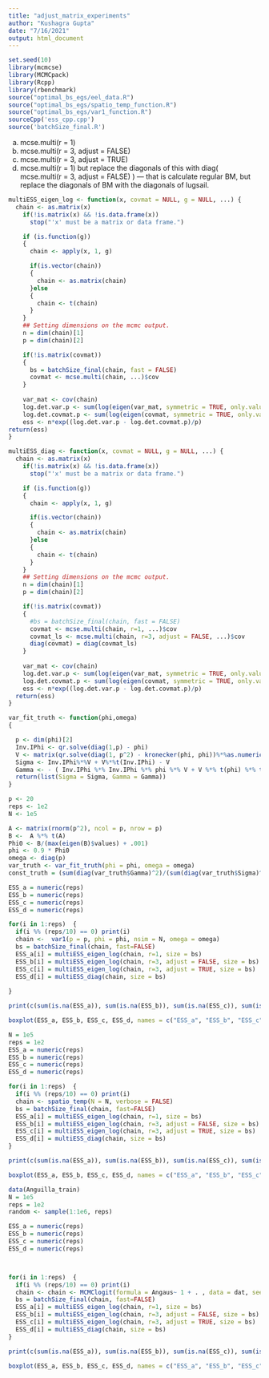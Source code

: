 ---
title: "adjust_matrix_experiments"
author: "Kushagra Gupta"
date: "7/16/2021"
output: html_document
---

```{r, results=FALSE, warning=FALSE, message=FALSE, echo = FALSE}
set.seed(10)
library(mcmcse)
library(MCMCpack)
library(Rcpp)
library(rbenchmark)
source("optimal_bs_egs/eel_data.R")
source("optimal_bs_egs/spatio_temp_function.R")
source("optimal_bs_egs/var1_function.R")
sourceCpp('ess_cpp.cpp')
source('batchSize_final.R')
```
(a) mcse.multi(r = 1)
(b) mcse.multi(r = 3, adjust = FALSE)
(c) mcse.multi(r = 3, adjust = TRUE)
(d) mcse.multi(r = 1) but replace the diagonals of this with diag( mcse.multi(r = 3, adjust = FALSE) )
      — that is calculate regular BM, but replace the diagonals of BM with the diagonals of lugsail.

```{r}
multiESS_eigen_log <- function(x, covmat = NULL, g = NULL, ...) {
  chain <- as.matrix(x)
	if(!is.matrix(x) && !is.data.frame(x))
	  stop("'x' must be a matrix or data frame.")

	if (is.function(g)) 
	{
	  chain <- apply(x, 1, g)

	  if(is.vector(chain))
	  {
	    chain <- as.matrix(chain)
	  }else
	  {
	    chain <- t(chain)
	  }
	}
	## Setting dimensions on the mcmc output. 
	n = dim(chain)[1]
	p = dim(chain)[2]

	if(!is.matrix(covmat))
	{
	  bs = batchSize_final(chain, fast = FALSE)
	  covmat <- mcse.multi(chain, ...)$cov
	} 
	
	var_mat <- cov(chain)
	log.det.var.p <- sum(log(eigen(var_mat, symmetric = TRUE, only.values = TRUE)$values))
	log.det.covmat.p <- sum(log(eigen(covmat, symmetric = TRUE, only.values = TRUE)$values))
	ess <- n*exp((log.det.var.p - log.det.covmat.p)/p)
return(ess)
}
```

```{r}
multiESS_diag <- function(x, covmat = NULL, g = NULL, ...) {
  chain <- as.matrix(x)
	if(!is.matrix(x) && !is.data.frame(x))
	  stop("'x' must be a matrix or data frame.")

	if (is.function(g)) 
	{
	  chain <- apply(x, 1, g)

	  if(is.vector(chain))
	  {
	    chain <- as.matrix(chain)
	  }else
	  {
	    chain <- t(chain)
	  }
	}
	## Setting dimensions on the mcmc output. 
	n = dim(chain)[1]
	p = dim(chain)[2]

	if(!is.matrix(covmat))
	{
	  #bs = batchSize_final(chain, fast = FALSE)
	  covmat <- mcse.multi(chain, r=1, ...)$cov
	  covmat_ls <- mcse.multi(chain, r=3, adjust = FALSE, ...)$cov
	  diag(covmat) = diag(covmat_ls)
	} 
	
	var_mat <- cov(chain)
	log.det.var.p <- sum(log(eigen(var_mat, symmetric = TRUE, only.values = TRUE)$values))
	log.det.covmat.p <- sum(log(eigen(covmat, symmetric = TRUE, only.values = TRUE)$values))
	ess <- n*exp((log.det.var.p - log.det.covmat.p)/p)
  return(ess)
}
```


```{r VAR1, cache=TRUE, warning = FALSE}
var_fit_truth <- function(phi,omega)
{

  p <- dim(phi)[2]
  Inv.IPhi <- qr.solve(diag(1,p) - phi)
  V <- matrix(qr.solve(diag(1, p^2) - kronecker(phi, phi))%*%as.numeric(omega), nrow = p, ncol = p)
  Sigma <- Inv.IPhi%*%V + V%*%t(Inv.IPhi) - V
  Gamma <- - ( Inv.IPhi %*% Inv.IPhi %*% phi %*% V + V %*% t(phi) %*% t(Inv.IPhi) %*% t(Inv.IPhi) )
  return(list(Sigma = Sigma, Gamma = Gamma))
}

p <- 20
reps <- 1e2
N <- 1e5

A <- matrix(rnorm(p^2), ncol = p, nrow = p)
B <-  A %*% t(A)
Phi0 <- B/(max(eigen(B)$values) + .001)
phi <- 0.9 * Phi0
omega <- diag(p)
var_truth <- var_fit_truth(phi = phi, omega = omega)
const_truth = (sum(diag(var_truth$Gamma)^2)/(sum(diag(var_truth$Sigma)^2)))^(1/3)

ESS_a = numeric(reps)
ESS_b = numeric(reps)
ESS_c = numeric(reps)
ESS_d = numeric(reps)

for(i in 1:reps)  {
  if(i %% (reps/10) == 0) print(i)
  chain <-  var1(p = p, phi = phi, nsim = N, omega = omega)
  bs = batchSize_final(chain, fast=FALSE)
  ESS_a[i] = multiESS_eigen_log(chain, r=1, size = bs)
  ESS_b[i] = multiESS_eigen_log(chain, r=3, adjust = FALSE, size = bs)
  ESS_c[i] = multiESS_eigen_log(chain, r=3, adjust = TRUE, size = bs)
  ESS_d[i] = multiESS_diag(chain, size = bs)
  
}

print(c(sum(is.na(ESS_a)), sum(is.na(ESS_b)), sum(is.na(ESS_c)), sum(is.na(ESS_d))))

boxplot(ESS_a, ESS_b, ESS_c, ESS_d, names = c("ESS_a", "ESS_b", "ESS_c", "ESS_d"))
```

```{r spatemp, cache=TRUE, warning = FALSE}
N = 1e5
reps = 1e2
ESS_a = numeric(reps)
ESS_b = numeric(reps)
ESS_c = numeric(reps)
ESS_d = numeric(reps)

for(i in 1:reps)  {
  if(i %% (reps/10) == 0) print(i)
  chain <- spatio_temp(N = N, verbose = FALSE)
  bs = batchSize_final(chain, fast=FALSE)
  ESS_a[i] = multiESS_eigen_log(chain, r=1, size = bs)
  ESS_b[i] = multiESS_eigen_log(chain, r=3, adjust = FALSE, size = bs)
  ESS_c[i] = multiESS_eigen_log(chain, r=3, adjust = TRUE, size = bs)
  ESS_d[i] = multiESS_diag(chain, size = bs)
}

print(c(sum(is.na(ESS_a)), sum(is.na(ESS_b)), sum(is.na(ESS_c)), sum(is.na(ESS_d))))

boxplot(ESS_a, ESS_b, ESS_c, ESS_d, names = c("ESS_a", "ESS_b", "ESS_c", "ESS_d"))

```

```{r eel, cache=TRUE, warning = FALSE}
data(Anguilla_train)
N = 1e5
reps = 1e2
random <- sample(1:1e6, reps)

ESS_a = numeric(reps)
ESS_b = numeric(reps)
ESS_c = numeric(reps)
ESS_d = numeric(reps)



for(i in 1:reps)  {
  if(i %% (reps/10) == 0) print(i)
  chain <- chain <- MCMClogit(formula = Angaus~ 1 + . , data = dat, seed = random[i], burnin = 0, mcmc = N, thin = 1, B0 = 1/100, tune = .8)
  bs = batchSize_final(chain, fast=FALSE)
  ESS_a[i] = multiESS_eigen_log(chain, r=1, size = bs)
  ESS_b[i] = multiESS_eigen_log(chain, r=3, adjust = FALSE, size = bs)
  ESS_c[i] = multiESS_eigen_log(chain, r=3, adjust = TRUE, size = bs)
  ESS_d[i] = multiESS_diag(chain, size = bs)
}

print(c(sum(is.na(ESS_a)), sum(is.na(ESS_b)), sum(is.na(ESS_c)), sum(is.na(ESS_d))))

boxplot(ESS_a, ESS_b, ESS_c, ESS_d, names = c("ESS_a", "ESS_b", "ESS_c", "ESS_d"))

```


